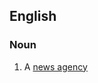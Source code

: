==English==

===Noun===
{{en-noun|head=[[syndication]] [[agency]]|syndication agencies}}

# {{label|en|US}} A [[news agency]]